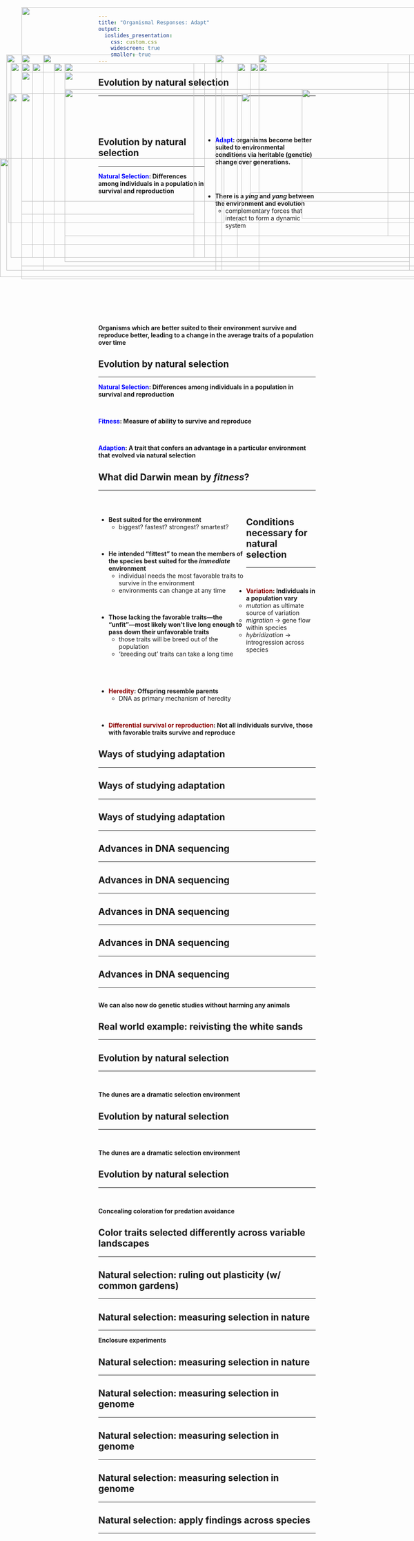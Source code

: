 ```yaml
---
title: "Organismal Responses: Adapt"
output: 
  ioslides_presentation:
    css: custom.css
    widescreen: true
    smaller: true
---
```


## Evolution by natural selection
<hr>
<br/>
<br/>
<br/>

<div style="float: right; width: 51%;">

- **<span style="color:blue">Adapt</span>: organisms become better suited to environmental conditions via heritable (genetic) change over generations.**

<br/>
<br/>

- **There is a *ying* and *yang* between the environment and evolution**
    + complementary forces that interact to form a dynamic system  

</div>

<IMG STYLE="position:absolute; TOP:160px; LEFT:15px; WIDTH:500px; HEIGHT:500px" SRC="images/evolutionchange.jpg">

## Evolution by natural selection
<hr>

**<span style="color:blue">Natural Selection</span>: Differences among individuals in a population in survival and reproduction**

<br/>
<br/>
<br/>
<br/>
<br/>
<br/>
<br/>
<br/>
<br/>
<br/>
<br/>
<br/>
<br/>
<br/>
<br/>
<br/>

**Organisms which are better suited to their environment survive and reproduce better, leading to a change in the average traits of a population over time**

<IMG STYLE="position:absolute; TOP:180px; LEFT:150px; WIDTH:750px; HEIGHT:400px" SRC="images/bugs.jpg">

## Evolution by natural selection
<hr>

**<span style="color:blue">Natural Selection</span>: Differences among individuals in a population in survival and reproduction**

<br/>

**<span style="color:blue">Fitness</span>: Measure of ability to survive and reproduce**

<br/>

**<span style="color:blue">Adaption</span>: A trait that confers an advantage in a particular environment that evolved via natural selection**

<IMG STYLE="position:absolute; TOP:400px; LEFT:0px; WIDTH:1100px; HEIGHT:275px" SRC="images/adaption.png">

## What did Darwin mean by *fitness*?
<hr>
<br/>

<div style="float: left; width: 68%;">

* **Best suited for the environment**
    + biggest?  fastest?  strongest? smartest?

<br/>

* **He intended "fittest" to mean the members of the species best suited for the *immediate* environment**
    + individual needs the most favorable traits to survive in the environment
    + environments can change at any time
    
<br/>

* **Those lacking the favorable traits—the "unfit"—most likely won't live long enough to pass down their unfavorable traits**
    + those traits will be breed out of the population
    + 'breeding out' traits can take a long time

</div>

<IMG STYLE="position:absolute; TOP:240px; LEFT:700px; WIDTH:350px; HEIGHT:300px" SRC="images/malaria.jpg">

## Conditions necessary for natural selection
<hr>
<br/>

* **<span style="color:darkred">Variation</span>: Individuals in a population vary **
    + *mutation* as ultimate source of variation
    + *migration* -> gene flow within species
    + *hybridization* -> introgression across species

<br/>
<br/>
<br/>

* **<span style="color:darkred">Heredity</span>: Offspring resemble parents **
    + DNA as primary mechanism of heredity

<br/>

* **<span style="color:darkred">Differential survival or reproduction</span>: Not all individuals survive, those with favorable traits survive and reproduce**


<IMG STYLE="position:absolute; TOP:180px; LEFT:580px; WIDTH:500px; HEIGHT:300px" SRC="images/ladybug.png">

## Ways of studying adaptation
<hr>

<IMG STYLE="position:absolute; TOP:180px; LEFT:50px; WIDTH:400px; HEIGHT:350px" SRC="images/lab2.png">

<IMG STYLE="position:absolute; TOP:160px; LEFT:500px; WIDTH:600px; HEIGHT:500px" SRC="images/lab6.jpg">

## Ways of studying adaptation
<hr>

<IMG STYLE="position:absolute; TOP:180px; LEFT:50px; WIDTH:400px; HEIGHT:350px" SRC="images/field.png">

<IMG STYLE="position:absolute; TOP:160px; LEFT:600px; WIDTH:400px; HEIGHT:500px" SRC="images/climb.jpg">

## Ways of studying adaptation
<hr>

<IMG STYLE="position:absolute; TOP:180px; LEFT:50px; WIDTH:400px; HEIGHT:350px" SRC="images/molecular.png">

<IMG STYLE="position:absolute; TOP:180px; LEFT:550px; WIDTH:450px; HEIGHT:450px" SRC="images/genomics.jpg">

## Advances in DNA sequencing
<hr>

<IMG STYLE="position:absolute; TOP:160px; LEFT:50px; WIDTH:950px; HEIGHT:500px" SRC="images/seq.png">

## Advances in DNA sequencing
<hr>

<IMG STYLE="position:absolute; TOP:160px; LEFT:50px; WIDTH:950px; HEIGHT:500px" SRC="images/seq2.png">

## Advances in DNA sequencing
<hr>

<IMG STYLE="position:absolute; TOP:160px; LEFT:50px; WIDTH:950px; HEIGHT:500px" SRC="images/seq3.png">

## Advances in DNA sequencing
<hr>

<IMG STYLE="position:absolute; TOP:160px; LEFT:50px; WIDTH:950px; HEIGHT:500px" SRC="images/seq4.png">

## Advances in DNA sequencing
<hr>
<br/>
**We can also now do genetic studies without harming any animals**

<IMG STYLE="position:absolute; TOP:200px; LEFT:150px; WIDTH:800px; HEIGHT:400px" SRC="images/harm.png">

## Real world example: reivisting the white sands
<hr>

<IMG STYLE="position:absolute; TOP:160px; LEFT:100px; WIDTH:900px; HEIGHT:500px" SRC="images/whitesands.png">

## Evolution by natural selection
<hr>
<br/>

**The dunes are a dramatic selection environment**

<IMG STYLE="position:absolute; TOP:240px; LEFT:150px; WIDTH:800px; HEIGHT:400px" SRC="images/dunes.jpg">

## Evolution by natural selection
<hr>
<br/>

**The dunes are a dramatic selection environment**

<IMG STYLE="position:absolute; TOP:250px; LEFT:50px; WIDTH:1000px; HEIGHT:250px" SRC="images/dunes2.png">

## Evolution by natural selection
<hr>
<br/>

**Concealing coloration for predation avoidance**

<IMG STYLE="position:absolute; TOP:250px; LEFT:20px; WIDTH:500px; HEIGHT:300px" SRC="images/lizards.jpg">

<IMG STYLE="position:absolute; TOP:250px; LEFT:560px; WIDTH:500px; HEIGHT:300px" SRC="images/lizards2.png">

## Color traits selected differently across variable landscapes
<hr>

<IMG STYLE="position:absolute; TOP:200px; LEFT:50px; WIDTH:1000px; HEIGHT:400px" SRC="images/lizardbird.png">

##

<IMG STYLE="position:absolute; TOP:50px; LEFT:50px; WIDTH:1000px; HEIGHT:600px" SRC="images/species.png">

## Natural selection: ruling out plasticity (w/ common gardens)
<hr>

<IMG STYLE="position:absolute; TOP:180px; LEFT:125px; WIDTH:350px; HEIGHT:450px" SRC="images/plastic.png">

<IMG STYLE="position:absolute; TOP:180px; LEFT:600px; WIDTH:350px; HEIGHT:450px" SRC="images/plastic2.png">

## Natural selection: measuring selection in nature
<hr>
**Enclosure experiments**

<IMG STYLE="position:absolute; TOP:180px; LEFT:50px; WIDTH:1000px; HEIGHT:500px" SRC="images/enclosure.png">

## Natural selection: measuring selection in nature
<hr>

<IMG STYLE="position:absolute; TOP:180px; LEFT:150px; WIDTH:300px; HEIGHT:450px" SRC="images/clay.png">

<IMG STYLE="position:absolute; TOP:180px; LEFT:550px; WIDTH:400px; HEIGHT:400px" SRC="images/mark.png">

## Natural selection: measuring selection in genome
<hr>

<IMG STYLE="position:absolute; TOP:180px; LEFT:25px; WIDTH:1100px; HEIGHT:450px" SRC="images/mutate.png">

## Natural selection: measuring selection in genome
<hr>

<IMG STYLE="position:absolute; TOP:180px; LEFT:75px; WIDTH:900px; HEIGHT:450px" SRC="images/mutate2.png">

## Natural selection: measuring selection in genome
<hr>

<IMG STYLE="position:absolute; TOP:160px; LEFT:50px; WIDTH:900px; HEIGHT:500px" SRC="images/mutate3.png">

## Natural selection: apply findings across species
<hr>

<IMG STYLE="position:absolute; TOP:160px; LEFT:100px; WIDTH:900px; HEIGHT:500px" SRC="images/species2.png">
